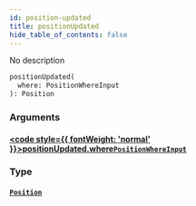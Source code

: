 ```yaml
---
id: position-updated
title: positionUpdated
hide_table_of_contents: false
---
```








No description

```graphql
positionUpdated(
  where: PositionWhereInput
): Position
```


### Arguments

#### [<code style={{ fontWeight: 'normal' }}>positionUpdated.<b>where</b></code>](#)<Bullet />[`PositionWhereInput`](/docs/api/inputs/position-where-input) <Badge class="secondary" text="input"/>
> 
> 

### Type

#### [`Position`](/docs/api/objects/position) <Badge class="secondary" text="object"/>
> 
> 





